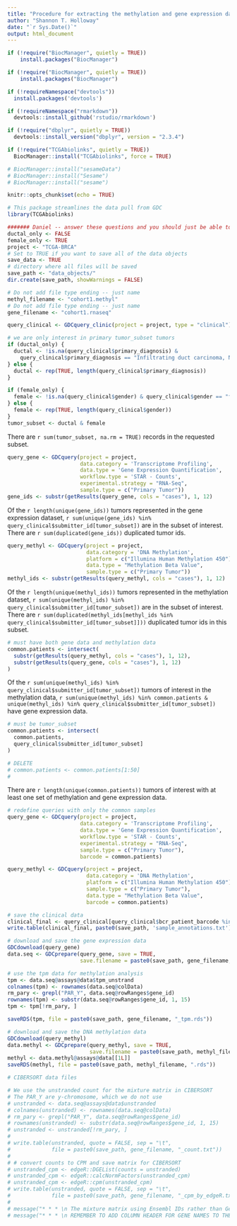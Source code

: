 ```yaml
---
title: "Procedure for extracting the methylation and gene expression data from GDC"
author: "Shannon T. Holloway"
date: "`r Sys.Date()`"
output: html_document
---
```


```r
if (!require("BiocManager", quietly = TRUE))
    install.packages("BiocManager")

if (!require("BiocManager", quietly = TRUE))
    install.packages("BiocManager")

if (!requireNamespace("devtools"))
  install.packages('devtools')

if (!requireNamespace("rmarkdown"))
  devtools::install_github('rstudio/rmarkdown')

if (!require("dbplyr", quietly = TRUE))
  devtools::install_version("dbplyr", version = "2.3.4")

if (!require("TCGAbiolinks", quietly = TRUE))
  BiocManager::install("TCGAbiolinks", force = TRUE)

# BiocManager::install("sesameData")
# BiocManager::install("Sesame")
# BiocManager::install("sesame")
```


```r
knitr::opts_chunk$set(echo = TRUE)
```

```r
# This package streamlines the data pull from GDC
library(TCGAbiolinks)

####### Daniel -- answer these questions and you should just be able to knit
ductal_only <- FALSE
female_only <- TRUE
project <- "TCGA-BRCA"
# Set to TRUE if you want to save all of the data objects
save_data <- TRUE
# directory where all files will be saved
save_path <- "data_objects/"
dir.create(save_path, showWarnings = FALSE)

# Do not add file type ending -- just name
methyl_filename <- "cohort1.methyl"
# Do not add file type ending -- just name
gene_filename <- "cohort1.rnaseq"
```

```r
query_clinical <- GDCquery_clinic(project = project, type = "clinical")

# we are only interest in primary tumor_subset tumors
if (ductal_only) {
  ductal <- !is.na(query_clinical$primary_diagnosis) & 
    query_clinical$primary_diagnosis == "Infiltrating duct carcinoma, NOS"
} else {
  ductal <- rep(TRUE, length(query_clinical$primary_diagnosis))
}

if (female_only) {
  female <- !is.na(query_clinical$gender) & query_clinical$gender == "female"
} else {
  female <- rep(TRUE, length(query_clinical$gender))
}
tumor_subset <- ductal & female
```
There are `r sum(tumor_subset, na.rm = TRUE)` records in the requested subset.

```r
query_gene <- GDCquery(project = project, 
                       data.category = 'Transcriptome Profiling', 
                       data.type = 'Gene Expression Quantification', 
                       workflow.type = 'STAR - Counts',
                       experimental.strategy = "RNA-Seq",
                       sample.type = c("Primary Tumor"))
gene_ids <- substr(getResults(query_gene, cols = "cases"), 1, 12)
```
Of the `r length(unique(gene_ids))` tumors represented in the gene expression dataset, `r sum(unique(gene_ids) %in% query_clinical$submitter_id[tumor_subset])` are in the subset of interest. There are `r sum(duplicated(gene_ids))` duplicated tumor ids.

```r
query_methyl <- GDCquery(project = project, 
                         data.category = 'DNA Methylation', 
                         platform = c("Illumina Human Methylation 450"),
                         data.type = "Methylation Beta Value",
                         sample.type = c("Primary Tumor"))
methyl_ids <- substr(getResults(query_methyl, cols = "cases"), 1, 12)
```
Of the `r length(unique(methyl_ids))` tumors represented in the methylation dataset, `r sum(unique(methyl_ids) %in% query_clinical$submitter_id[tumor_subset])` are in the subset of interest. There are `r sum(duplicated(methyl_ids[methyl_ids %in% query_clinical$submitter_id[tumor_subset]]))` duplicated tumor ids in this subset.

```r
# must have both gene data and methylation data
common.patients <- intersect(
  substr(getResults(query_methyl, cols = "cases"), 1, 12),
  substr(getResults(query_gene, cols = "cases"), 1, 12)
)
```
Of the `r sum(unique(methyl_ids) %in% query_clinical$submitter_id[tumor_subset])` tumors of interest in the methylation data, `r sum(unique(methyl_ids) %in% common.patients & unique(methyl_ids) %in% query_clinical$submitter_id[tumor_subset])` have gene expression data.

```r
# must be tumor_subset
common.patients <- intersect(
  common.patients,
  query_clinical$submitter_id[tumor_subset]
)

# DELETE
# common.patients <- common.patients[1:50]
#
```
There are `r length(unique(common.patients))` tumors of interest with at least one set of methylation and gene expression data.

```r
# redefine queries with only the common samples
query_gene <- GDCquery(project = project, 
                       data.category = 'Transcriptome Profiling', 
                       data.type = 'Gene Expression Quantification', 
                       workflow.type = 'STAR - Counts',
                       experimental.strategy = "RNA-Seq",
                       sample.type = c("Primary Tumor"),
                       barcode = common.patients)

query_methyl <- GDCquery(project = project, 
                         data.category = 'DNA Methylation', 
                         platform = c("Illumina Human Methylation 450"),
                         sample.type = c("Primary Tumor"),
                         data.type = "Methylation Beta Value",
                         barcode = common.patients)
```

```r

# save the clinical data
clinical_final <- query_clinical[query_clinical$bcr_patient_barcode %in% common.patients, ]
write.table(clinical_final, paste0(save_path, 'sample_annotations.txt'), quote=FALSE)

# download and save the gene expression data
GDCdownload(query_gene)
data.seq <- GDCprepare(query_gene, save = TRUE, 
                       save.filename = paste0(save_path, gene_filename, ".RData"))

# use the tpm data for methylation analysis
tpm <- data.seq@assays@data$tpm_unstrand
colnames(tpm) <- rownames(data.seq@colData)
rm_pary <- grepl("PAR_Y", data.seq@rowRanges$gene_id)
rownames(tpm) <- substr(data.seq@rowRanges$gene_id, 1, 15)
tpm <- tpm[!rm_pary, ]

saveRDS(tpm, file = paste0(save_path, gene_filename, "_tpm.rds"))

# download and save the DNA methylation data
GDCdownload(query_methyl)
data.methyl <- GDCprepare(query_methyl, save = TRUE, 
                          save.filename = paste0(save_path, methyl_filename, ".RData"))
methyl <- data.methyl@assays@data[[1L]]
saveRDS(methyl, file = paste0(save_path, methyl_filename, ".rds"))

# CIBERSORT data files

# We use the unstranded count for the mixture matrix in CIBERSORT
# The PAR_Y are y-chromosome, which we do not use
# unstranded <- data.seq@assays@data$unstranded
# colnames(unstranded) <- rownames(data.seq@colData)
# rm_pary <- grepl("PAR_Y", data.seq@rowRanges$gene_id)
# rownames(unstranded) <- substr(data.seq@rowRanges$gene_id, 1, 15)
# unstranded <- unstranded[!rm_pary, ]
# 
# write.table(unstranded, quote = FALSE, sep = "\t",
#             file = paste0(save_path, gene_filename, "_count.txt"))
# 
# # convert counts to CPM and save matrix for CIBERSORT
# unstranded_cpm <- edgeR::DGEList(counts = unstranded)
# unstranded_cpm <- edgeR::calcNormFactors(unstranded_cpm)
# unstranded_cpm <- edgeR::cpm(unstranded_cpm)
# write.table(unstranded, quote = FALSE, sep = "\t",
#             file = paste0(save_path, gene_filename, "_cpm_by_edgeR.txt"))
# 
# message("* * * \n The mixture matrix using Ensembl IDs rather than Gene Names")
# message("* * * \n REMEMBER TO ADD COLUMN HEADER FOR GENE NAMES TO THE CIBERSORT .txt FILES")
```